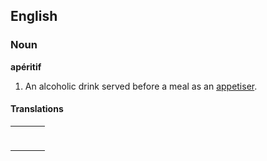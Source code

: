 ==English==

===Noun===
'''apéritif'''

# An alcoholic drink served before a meal as an [[appetiser]].

====Translations====
{| border=0  width=100%
|-
|bgcolor="#FFFFE0" valign=top width=48%|
{|

|}
| width=1% |
|bgcolor="#FFFFE0" valign=top width=48%|
{|

|}
|}